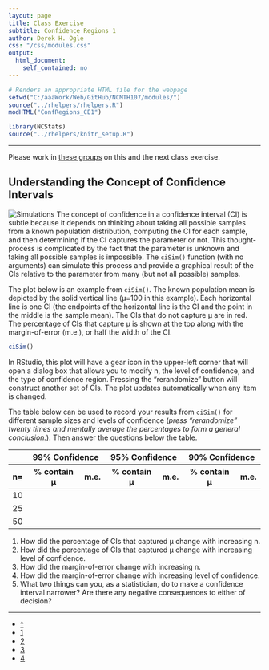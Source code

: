 ```yaml
---
layout: page
title: Class Exercise
subtitle: Confidence Regions 1
author: Derek H. Ogle
css: "/css/modules.css"
output:
  html_document:
    self_contained: no
---
```


```r
# Renders an appropriate HTML file for the webpage
setwd("C:/aaaWork/Web/GitHub/NCMTH107/modules/")
source("../rhelpers/rhelpers.R")
modHTML("ConfRegions_CE1")
```

```r
library(NCStats)
source("../rhelpers/knitr_setup.R")
```

----

<p class="bg-warn">Please work in <a href="ConfRegions_CE_Groups.html">these groups</a> on this and the next class exercise.</p>

## Understanding the Concept of Confidence Intervals
<img src="http://derekogle.com/NCMTH107/modules/zimgs/computer-1.jpg" alt="Simulations" class="img-right">
The concept of confidence in a confidence interval (CI) is subtle because it depends on thinking about taking all possible samples from a known population distribution, computing the CI for each sample, and then determining if the CI captures the parameter or not. This thought-process is complicated by the fact that the parameter is unknown and taking all possible samples is impossible. The `ciSim()` function (with no arguments) can simulate this process and provide a graphical result of the CIs relative to the parameter from many (but not all possible) samples.

The plot below is an example from `ciSim()`. The known population mean is depicted by the solid vertical line (&mu;=100 in this example). Each horizontal line is one CI (the endpoints of the horizontal line is the CI and the point in the middle is the sample mean). The CIs that do not capture &mu; are in red. The percentage of CIs that capture &mu; is shown at the top along with the margin-of-error (m.e.), or half the width of the CI.

```r
ciSim()
```

In RStudio, this plot will have a gear icon in the upper-left corner that will open a dialog box that allows you to modify n, the level of confidence, and the type of confidence region. Pressing the "rerandomize" button will construct another set of CIs. The plot updates automatically when any item is changed.

The table below can be used to record your results from `ciSim()` for different sample sizes and levels of confidence (*press "rerandomize" twenty times and mentally average the percentages to form a general conclusion.*). Then answer the questions below the table.

<table class="table table-bordered table-condensed">
<thead>
<tr><th></th><th colspan=2 class="text-center">99% Confidence</th><th colspan=2 class="text-center">95% Confidence</th><th colspan=2 class="text-center">90% Confidence</th></tr>
<tr><th>n=</th><th class="text-center">% contain &mu;</th><th class="text-center">m.e.</th><th class="text-center">% contain &mu;</th><th class="text-center">m.e.</th><th class="text-center">% contain &mu;</th><th class="text-center">m.e.</th></tr>
</thead>
<tbody>
<tr><td>10</td><td>&nbsp;</td><td>&nbsp;</td><td>&nbsp;</td><td>&nbsp;</td><td>&nbsp;</td><td>&nbsp;</td></tr>
<tr><td>25</td><td>&nbsp;</td><td>&nbsp;</td><td>&nbsp;</td><td>&nbsp;</td><td>&nbsp;</td><td>&nbsp;</td></tr>
<tr><td>50</td><td>&nbsp;</td><td>&nbsp;</td><td>&nbsp;</td><td>&nbsp;</td><td>&nbsp;</td><td>&nbsp;</td></tr>
</tbody>
</table>

1. How did the percentage of CIs that captured &mu; change with increasing n.
1. How did the percentage of CIs that captured &mu; change with increasing level of confidence.
1. How did the margin-of-error change with increasing n.
1. How did the margin-of-error change with increasing level of confidence.
1. What two things can you, as a statistician, do to make a confidence interval narrower? Are there any negative consequences to either of decision?

----

<div class="text-center">
<ul class="pagination pagination-lg">
  <li><a href="ConfRegions.html">^</a></li>
  <li class="active"><a href="#">1</a></li>
  <li><a href="ConfRegions_CE2.html">2</a></li>
  <li><a href="ConfRegions_CE3.html">3</a></li>
  <li><a href="ConfRegions_CE4.html">4</a></li>
</ul>
